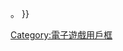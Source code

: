 {{Userbox-2
  |border-c = #000000
  |border-s = 1
  |id1-c    = #ffffff
  |id1-s    = 15
  |id1-fc   = #000000
  |id2-c    = #ffffff
  |id2-s    = 12
  |id2-fc   = #000000
  |id2-lh   = 1.2
  |info-c   = #003399
  |info-fc  = #ffffff
  |id1      = <del>&nbsp;''E''A&nbsp;</del>
  |id2      = 佳作<br>殺手
  |info-s   = 9
  |info     = 這個用戶討厭[[艺电|{{font|'''EA'''|color=#ffffff}}]]{{#switch:{{{1|}}}|1=導致不少著名遊戲工作室結業|2=收購其他公司後，令其遊戲失去原有的魅力，品質下降|3=像是有一種'''「本公司非常龐大，不會倒閉」'''的心態|4=斂財的方式過於貪婪|導致不少著名遊戲工作室結業}}</font>。
}}
<includeonly>[[Category:反對EA的維基人|{{PAGENAME}}]]</includeonly>
<noinclude>
{{Documentation}}
[[Category:反對EA的維基人| ]]
[[Category:電子遊戲用戶框]]
</noinclude>